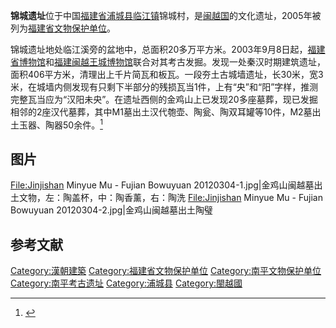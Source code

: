 {{coord|27|48|00|N|118|28|00|E|display=title|scale:10000}}
{{文物保护单位
| 级别 = 省级
| 省区市 = 福建省
| 名称 = 锦城遗址
| 图片 = 
| 所在 = [[浦城县|浦城县]]
| 分类 = 古遗址
| 时代 = [[汉|汉]]
| 编号 = 第六批第2项
| 登录 = 2005年5月11日
}}

'''锦城遗址'''位于中国[[福建省|福建省]][[浦城县|浦城县]][[临江镇_(浦城县)|临江镇]]锦城村，是[[闽越国|闽越国]]的文化遗址，2005年被列为[[福建省文物保护单位|福建省文物保护单位]]。

锦城遗址地处临江溪旁的盆地中，总面积20多万平方米。2003年9月8日起，[[福建博物院|福建省博物馆]]和[[城村汉城遗址|福建闽越王城博物馆]]联合对其考古发掘。发现一处秦汉时期建筑遗址，面积406平方米，清理出上千片简瓦和板瓦。一段夯土古城墙遗址，长30米，宽3米，在城墙内侧发现有只剩下半部分的残损瓦当1件，上有“央”和“阳”字样，推测完整瓦当应为“汉阳未央”。在遗址西侧的金鸡山上已发现20多座墓葬，现已发掘相邻的2座汉代墓葬，其中M1墓出土汉代匏壶、陶瓮、陶双耳罐等10件，M2墓出土玉器、陶器50余件。<ref>{{cite web|title=浦城县锦城遗址|url=http://www.npwhcb.gov.cn/whyc/wzwhyc/pcx/4895504.shtml|publisher=南平市文化广电新闻出版局}}{{dead link|date=2018年5月 |bot=InternetArchiveBot |fix-attempted=yes }}</ref>

== 图片 ==

<gallery>
File:Jinjishan Minyue Mu - Fujian Bowuyuan 20120304-1.jpg|金鸡山闽越墓出土文物，左：陶盖杯，中：陶香薰，右：陶洗
File:Jinjishan Minyue Mu - Fujian Bowuyuan 20120304-2.jpg|金鸡山闽越墓出土陶璧
</gallery>
==参考文献==
{{commonscat|Jincheng Site}}
{{reflist}}

{{DEFAULTSORT:jin}}
{{南平市境内的福建省文物保护单位}}
[[Category:漢朝建築|Category:漢朝建築]]
[[Category:福建省文物保护单位|Category:福建省文物保护单位]]
[[Category:南平文物保护单位|Category:南平文物保护单位]]
[[Category:南平考古遗址|Category:南平考古遗址]]
[[Category:浦城县|Category:浦城县]]
[[Category:閩越國|Category:閩越國]]